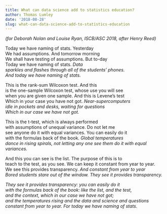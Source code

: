 ```yaml
---
title: What can data science add to statistics education?
author: Thomas Lumley
date: '2018-08-28'
slug: what-can-data-science-add-to-statistics-education
---
```


*(for Deborah Nolan and Louise Ryan, ISCB/ASC 2018, after Henry Reed)*

Today we have naming of stats. Yesterday<br>
We had assumptions. And tomorrow morning<br>
We shall have testing of assumptions. But to-day<br>
Today we have naming of stats. *Data*<br>
*sparkles and flashes through all of the students' phones.*<br>
*And today we have naming of stats.*

 
This is the rank-sum Wilcoxon test. And this<br>
is the one-sample Wilcoxon test, whose use you will see<br>
when you are given one sample. And this is Levene's test<br>
Which in your case you have not got. *Near-supercomputers*<br>
*idle in pockets and desks, waiting for questions*<br>
*Which in our case we have not got.*<br>

This is the t-test, which is always performed<br>
with assumptions of unequal variance. Do not let me<br>
see anyone do it with equal variances. You can easily do it<br>
with the formulas back of the book. *Global temperatures*<br>
*dance in rising spirals, not letting any one see them do it with equal variances.*<br>

And this you can see is the list. The purpose of this is to<br>
teach to the test, as you see. We can keep it constant from year to year.<br>
We see this provides transparency. *And constant from year to year*<br>
*Bored students stare out of the window. They see it provides transparency.*<br>


*They see it provides transparency: you can easily do it*<br>
*with the formulas back of the book: like the list, and the test,*<br>
*and the context, which in our case we have not got;*<br>
*and the temperatures rising and the data and science and questions*<br>
*constant from year to year. For today we have naming of stats.*<br>

